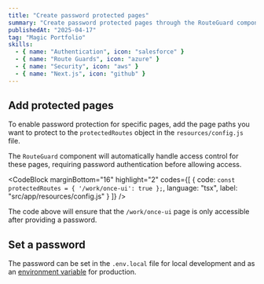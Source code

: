 ```yaml
---
title: "Create password protected pages"
summary: "Create password protected pages through the RouteGuard component."
publishedAt: "2025-04-17"
tag: "Magic Portfolio"
skills:
  - { name: "Authentication", icon: "salesforce" }
  - { name: "Route Guards", icon: "azure" }
  - { name: "Security", icon: "aws" }
  - { name: "Next.js", icon: "github" }
---
```


## Add protected pages

To enable password protection for specific pages, add the page paths you want to protect to the `protectedRoutes` object in the `resources/config.js` file.

The `RouteGuard` component will automatically handle access control for these pages, requiring password authentication before allowing access.

<CodeBlock
    marginBottom="16"
    highlight="2"
    codes={[
  {
    code:
`const protectedRoutes = {
  '/work/once-ui': true
};`,
    language: "tsx",
    label: "src/app/resources/config.js"
  }
]} />

The code above will ensure that the `/work/once-ui` page is only accessible after providing a password. 

## Set a password

The password can be set in the `.env.local` file for local development and as an [environment variable](https://vercel.com/docs/environment-variables) for production.